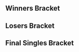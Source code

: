 {{DISPLAYTITLE:Kickstart 11: Singles Bracket}}{{SetGame|melee}}
{{tabs static
|name1=Overview
|link1=Kickstart/11
|name2=Singles Bracket
|link2=Kickstart/11/Singles Bracket
|name3=Doubles Bracket
|link3=Kickstart/11/Doubles Bracket
|This=2
}}
==Winners Bracket==
{{Template:32DEWBracketA
|tourneylink=Kickstart/11
|tourneyname=Kickstart 11
|column-width=160

|r1m1p1=Westballz |r1m1p1flag=us |r1m1p1score={{win}} |r1m1win=1
|r1m1p2=Grandma's Cleavage |r1m1p2flag=us |r1m1p2score=DQ
|r1m2p1=Charlon |r1m2p1flag=fr |r1m2p1score=2 |r1m2win=1
|r1m2p2=Manyula |r1m2p2flag=gb |r1m2p2score=0
|r1m3p1=Amsah |r1m3p1flag=nl |r1m3p1score=2 |r1m3win=1
|r1m3p2=Mr P |r1m3p2flag= |r1m3p2score=0
|r1m4p1=Pripps |r1m4p1flag=gb |r1m4p1score=2 |r1m4win=1
|r1m4p2=Xardov |r1m4p2flag=es |r1m4p2score=0
|r1m5p1=Fuzzyness |r1m5p1flag=gb |r1m5p1score=2 |r1m5win=1
|r1m5p2=10QuidShoes |r1m5p2flag=gb |r1m5p2score=0

|r1m6p1=Fauster |r1m6p1flag=fr |r1m6p1score=2 |r1m6win=1
|r1m6p2=BrTarolg |r1m6p2flag=gb |r1m6p2score=0
|r1m6p1char1=samus |r1m6p2char1=sheik |r1m6p1stock1=2 |r1m6p2stock1=0 |r1m6win1=1 |r1m6stage1=Battlefield
|r1m6p1char2=samus |r1m6p2char2=sheik |r1m6p1stock2=1 |r1m6p2stock2=0 |r1m6win2=1 |r1m6stage2=Battlefield
|r1m6details={{BracketMatchDetails|preview=|lrthread=|interview=|recap=|comment=|live=|vod=https://youtu.be/l-yNtRNqsHs}}

|r1m7p1=Zgetto |r1m7p1flag=nl |r1m7p1score=2 |r1m7win=1
|r1m7p2=Aiken |r1m7p2flag=gb |r1m7p2score=0
|r1m8p1=R23 |r1m8p1flag=gb |r1m8p1score=2 |r1m8win=1
|r1m8p2=Okameed |r1m8p2flag=gb |r1m8p2score=1

|r1m9p1=Ice |r1m9p1flag=de |r1m9p1score=2 |r1m9win=1
|r1m9p2=Shais Young |r1m9p2flag=gb |r1m9p2score=0
|r1m10p1=Mahie |r1m10p1flag=fr |r1m10p1score=2 |r1m10win=1
|r1m10p2=Stax |r1m10p2flag=se |r1m10p2score=0
|r1m11p1=Vanity Angel |r1m11p1flag=gb |r1m11p1score=2 |r1m11win=1
|r1m11p2=Naigel |r1m11p2flag=es |r1m11p2score=0
|r1m12p1=TimeMuffinPhD |r1m12p1flag=gb |r1m12p1score=2 |r1m12win=1
|r1m12p2=Yalungur |r1m12p2flag=se |r1m12p2score=0
|r1m13p1=Professor Pro |r1m13p1flag=gb |r1m13p1score=2 |r1m13win=1
|r1m13p2=Matt Smith |r1m13p2flag=gb |r1m13p2score=0
|r1m14p1=Frenzy |r1m14p1flag=gb |r1m14p1score=1 |r1m14win=2
|r1m14p2=ShiftingShadows |r1m14p2flag=gb |r1m14p2score=2
|r1m15p1=Overtriforce |r1m15p1flag=es |r1m15p1score=2 |r1m15win=1
|r1m15p2=Sparking |r1m15p2flag=gb |r1m15p2score=0
|r1m16p1=Alpha Dash |r1m16p1flag=gb |r1m16p1score=2 |r1m16win=1
|r1m16p2=AmcD |r1m16p2flag=gb |r1m16p2score=0

|r2m1p1=Westballz |r2m1p1flag=us |r2m1p1score=3 |r2m1win=1
|r2m1p2=Charlon |r2m1p2flag=fr |r2m1p2score=2
|r2m2p1=Amsah |r2m2p1flag=nl |r2m2p1score=3 |r2m2win=1
|r2m2p2=Pripps |r2m2p2flag=gb |r2m2p2score=0
|r2m3p1=Fuzzyness |r2m3p1flag=gb |r2m3p1score=3 |r2m3win=1
|r2m3p2=Fauster |r2m3p2flag=fr |r2m3p2score=1

|r2m4p1=Zgetto |r2m4p1flag=nl |r2m4p1score=3 |r2m4win=1
|r2m4p2=R23 |r2m4p2flag=gb |r2m4p2score=0
|r2m4p1char1=fox |r2m4p2char1=sheik |r2m4p1stock1=2 |r2m4p2stock1=0 |r2m4win1=1 |r2m4stage1=Battlefield
|r2m4p1char2=fox |r2m4p2char2=sheik |r2m4p1stock2=1 |r2m4p2stock2=0 |r2m4win2=1 |r2m4stage2=Fountain of Dreams
|r2m4p1char3=fox |r2m4p2char3=sheik |r2m4p1stock3=3 |r2m4p2stock3=0 |r2m4win3=1 |r2m4stage3=Fountain of Dreams
|r2m4details={{BracketMatchDetails|preview=|lrthread=|interview=|recap=|comment=|live=|vod=https://www.youtube.com/watch?v=9_9VDarVqQc}}

|r2m5p1=Ice |r2m5p1flag=de |r2m5p1score=3 |r2m5win=1
|r2m5p2=Mahie |r2m5p2flag=fr |r2m5p2score=0
|r2m6p1=Vanity Angel |r2m6p1flag=gb |r2m6p1score=3 |r2m6win=1
|r2m6p2=TimeMuffinPhD |r2m6p2flag=gb |r2m6p2score=1
|r2m7p1=Professor Pro |r2m7p1flag=gb |r2m7p1score=3 |r2m7win=1
|r2m7p2=ShiftingShadows |r2m7p2flag=gb |r2m7p2score=0
|r2m8p1=Overtriforce |r2m8p1flag=es |r2m8p1score=3 |r2m8win=1
|r2m8p2=Alpha Dash |r2m8p2flag=gb |r2m8p2score=0

|r3m1p1=Westballz |r3m1p1flag=us |r3m1p1score=1 |r3m1win=2
|r3m1p2=Amsah |r3m1p2flag=nl |r3m1p2score=3
|r3m1p1char1=falco |r3m1p2char1=sheik |r3m1p1stock1=0 |r3m1p2stock1=1 |r3m1win1=2 |r3m1stage1=Battlefield
|r3m1p1char2=fox |r3m1p2char2=sheik |r3m1p1stock2=0 |r3m1p2stock2=1 |r3m1win2=2 |r3m1stage2=Final Destination
|r3m1p1char3=falco |r3m1p2char3=sheik |r3m1p1stock3=2 |r3m1p2stock3=0 |r3m1win3=1 |r3m1stage3=Yoshi's Story
|r3m1p1char4=falco |r3m1p2char4=sheik |r3m1p1stock4=0 |r3m1p2stock4=1 |r3m1win4=2 |r3m1stage4=Fountain of Dreams
|r3m1details={{BracketMatchDetails|preview=|lrthread=|interview=|recap=|comment=|live=|vod=https://youtu.be/XEPEgy6zXJw}}

|r3m2p1=Fuzzyness |r3m2p1flag=gb |r3m2p1score=2 |r3m2win=2
|r3m2p2=Zgetto |r3m2p2flag=nl |r3m2p2score=3
|r3m2p1char1=fox |r3m2p2char1=fox |r3m2p1stock1=0 |r3m2p2stock1=1 |r3m2win1=2 |r3m2stage1=Battlefield
|r3m2p1char2=fox |r3m2p2char2=fox |r3m2p1stock2=0 |r3m2p2stock2=2 |r3m2win2=2 |r3m2stage2=Battlefield
|r3m2p1char3=fox |r3m2p2char3=fox |r3m2p1stock3=1 |r3m2p2stock3=0 |r3m2win3=1 |r3m2stage3=Battlefield
|r3m2p1char4=fox |r3m2p2char4=fox |r3m2p1stock4=1 |r3m2p2stock4=0 |r3m2win4=1 |r3m2stage4=Yoshi's Story
|r3m2p1char5=fox |r3m2p2char5=fox |r3m2p1stock5=0 |r3m2p2stock5=1 |r3m2win5=2 |r3m2stage5=Fountain of Dreams
|r3m2details={{BracketMatchDetails|preview=|lrthread=|interview=|recap=|comment=|live=|vod=https://youtu.be/Zfzh5Pp5JVk}}

|r3m3p1=Ice |r3m3p1flag=de |r3m3p1score=3 |r3m3win=1
|r3m3p2=Vanity Angel |r3m3p2flag=gb |r3m3p2score=0

|r3m4p1=Professor Pro |r3m4p1flag=gb |r3m4p1score=3 |r3m4win=1
|r3m4p2=Overtriforce |r3m4p2flag=es |r3m4p2score=0
|r3m4p1char1=fox |r3m4p2char1=sheik |r3m4p1stock1=1 |r3m4p2stock1=0 |r3m4win1=1 |r3m4stage1=Dream Land
|r3m4p1char2=fox |r3m4p2char2=sheik |r3m4p1stock2=2 |r3m4p2stock2=0 |r3m4win2=1 |r3m4stage2=Fountain of Dreams
|r3m4p1char3=fox |r3m4p2char3=sheik |r3m4p1stock3=2 |r3m4p2stock3=0 |r3m4win3=1 |r3m4stage3=Fountain of Dreams
|r3m4details={{BracketMatchDetails|preview=|lrthread=|interview=|recap=|comment=|live=|vod=https://youtu.be/_MHwR3YGI3M}}

|r4m1p1=Amsah |r4m1p1flag=nl |r4m1p1score=1 |r4m1win=2
|r4m1p2=Zgetto |r4m1p2flag=nl |r4m1p2score=3
|r4m1p1char1=sheik |r4m1p2char1=fox |r4m1p1stock1=2 |r4m1p2stock1=0 |r4m1win1=1 |r4m1stage1=Dream Land
|r4m1p1char2=sheik |r4m1p2char2=fox |r4m1p1stock2=0 |r4m1p2stock2=3 |r4m1win2=2 |r4m1stage2=Pokémon Stadium
|r4m1p1char3=sheik |r4m1p2char3=fox |r4m1p1stock3=0 |r4m1p2stock3=1 |r4m1win3=2 |r4m1stage3=Fountain of Dreams
|r4m1p1char4=sheik |r4m1p2char4=fox |r4m1p1stock4=0 |r4m1p2stock4=1 |r4m1win4=2 |r4m1stage4=Fountain of Dreams
|r4m1details={{BracketMatchDetails|preview=|lrthread=|interview=|recap=|comment=|live=|vod=https://youtu.be/AQEo6b-8D-M}}

|r4m2p1=Ice |r4m2p1flag=de |r4m2p1score=3 |r4m2win=1
|r4m2p2=Professor Pro |r4m2p2flag=gb |r4m2p2score=0
|r4m2p1char1=fox |r4m2p2char1=fox |r4m2p1stock1=1 |r4m2p2stock1=0 |r4m2win1=1 |r4m2stage1=Dream Land
|r4m2p1char2=fox |r4m2p2char2=fox |r4m2p1stock2=1 |r4m2p2stock2=0 |r4m2win2=1 |r4m2stage2=Pokémon Stadium
|r4m2p1char3=fox |r4m2p2char3=fox |r4m2p1stock3=1 |r4m2p2stock3=0 |r4m2win3=1 |r4m2stage3=Pokémon Stadium
|r4m2details={{BracketMatchDetails|preview=|lrthread=|interview=|recap=|comment=|live=|vod=https://youtu.be/GOYM5_FAZao}}
}}

==Losers Bracket==
{{32DELBracketSmwA
|tourneylink=Kickstart/11
|tourneyname=Kickstart 11
|l1placement=25-32
|l2placement=17-24
|l3placement=13-16
|l4placement=9-12
|l5placement=7-8
|l6placement=5-6
|column-width=160

|l1m1p1=Grandma's Cleavage |l1m1p1flag=us |l1m1p1score=DQ |l1m1win=2
|l1m1p2=Manyula |l1m1p2flag=gb |l1m1p2score={{win}}
|l1m2p1=Mr P |l1m2p1flag= |l1m2p1score=1 |l1m2win=2
|l1m2p2=Xardov |l1m2p2flag=es |l1m2p2score=2
|l1m3p1=10QuidShoes |l1m3p1flag=gb |l1m3p1score=0 |l1m3win=2
|l1m3p2=BrTarolg |l1m3p2flag=gb |l1m3p2score=2
|l1m4p1=Aiken |l1m4p1flag=gb |l1m4p1score=2 |l1m4win=1
|l1m4p2=Okameed |l1m4p2flag=gb |l1m4p2score=0
|l1m5p1=Shais Young |l1m5p1flag=gb |l1m5p1score=0 |l1m5win=2
|l1m5p2=Stax |l1m5p2flag=se |l1m5p2score=2
|l1m6p1=Naigel |l1m6p1flag=es |l1m6p1score=0 |l1m6win=2
|l1m6p2=Yalungur |l1m6p2flag=se |l1m6p2score=2
|l1m7p1=Matt Smith |l1m7p1flag=gb |l1m7p1score=0 |l1m7win=2
|l1m7p2=Frenzy |l1m7p2flag=gb |l1m7p2score=2
|l1m8p1=Sparking |l1m8p1flag=gb |l1m8p1score=2 |l1m8win=1
|l1m8p2=AmcD |l1m8p2flag=gb |l1m8p2score=1

|l2m1p1=Alpha Dash |l2m1p1flag=gb |l2m1p1score=3 |l2m1win=1
|l2m1p2=Manyula |l2m1p2flag=gb |l2m1p2score=1
|l2m2p1=ShiftingShadows |l2m2p1flag=gb |l2m2p1score=3 |l2m2win=1
|l2m2p2=Xardov |l2m2p2flag=es |l2m2p2score=0
|l2m3p1=TimeMuffinPhD |l2m3p1flag=gb |l2m3p1score=2 |l2m3win=2
|l2m3p2=BrTarolg |l2m3p2flag=gb |l2m3p2score=3
|l2m4p1=Mahie |l2m4p1flag=fr |l2m4p1score=3 |l2m4win=1
|l2m4p2=Aiken |l2m4p2flag=gb |l2m4p2score=0
|l2m5p1=R23 |l2m5p1flag=gb |l2m5p1score=3 |l2m5win=1
|l2m5p2=Stax |l2m5p2flag=se |l2m5p2score=0
|l2m6p1=Fauster |l2m6p1flag=fr |l2m6p1score=3 |l2m6win=1
|l2m6p2=Yalungur |l2m6p2flag=se |l2m6p2score=0
|l2m7p1=Pripps |l2m7p1flag=gb |l2m7p1score=3 |l2m7win=1
|l2m7p2=Frenzy |l2m7p2flag=gb |l2m7p2score=2
|l2m8p1=Charlon |l2m8p1flag=fr |l2m8p1score=3 |l2m8win=1
|l2m8p2=Sparking |l2m8p2flag=gb |l2m8p2score=0

|l3m1p1=Alpha Dash |l3m1p1flag=gb |l3m1p1score=1 |l3m1win=2
|l3m1p2=ShiftingShadows |l3m1p2flag=gb |l3m1p2score=3
|l3m2p1=BrTarolg |l3m2p1flag=gb |l3m2p1score=1 |l3m2win=2
|l3m2p2=Mahie |l3m2p2flag=fr |l3m2p2score=3
|l3m3p1=R23 |l3m3p1flag=gb |l3m3p1score=3 |l3m3win=1
|l3m3p2=Fauster |l3m3p2flag=fr |l3m3p2score=0
|l3m4p1=Pripps |l3m4p1flag=gb |l3m4p1score=1 |l3m4win=2
|l3m4p2=Charlon |l3m4p2flag=fr |l3m4p2score=3

|l4m1p1=Fuzzyness |l4m1p1flag=gb |l4m1p1score=3 |l4m1win=1
|l4m1p2=ShiftingShadows |l4m1p2flag=gb |l4m1p2score=1

|l4m2p1=Westballz |l4m2p1flag=us |l4m2p1score=3 |l4m2win=1
|l4m2p2=Mahie |l4m2p2flag=fr |l4m2p2score=1
|l4m2p1char1=falco |l4m2p2char1=marth |l4m2p1stock1=2 |l4m2p2stock1=0 |l4m2win1=1 |l4m2stage1=Battlefield
|l4m2p1char2=cf |l4m2p2char2=marth |l4m2p1stock2=0 |l4m2p2stock2=1 |l4m2win2=2 |l4m2stage2=Final Destination
|l4m2p1char3=falco |l4m2p2char3=marth |l4m2p1stock3=3 |l4m2p2stock3=0 |l4m2win3=1 |l4m2stage3=Pokémon Stadium
|l4m2p1char4=falco |l4m2p2char4=marth |l4m2p1stock4=1 |l4m2p2stock4=0 |l4m2win4=1 |l4m2stage4=Yoshi's Story
|l4m2details={{BracketMatchDetails|preview=|lrthread=|interview=|recap=|comment=|live=|vod=https://youtu.be/zZcv458MSZk}}

|l4m3p1=Overtriforce |l4m3p1flag=es |l4m3p1score=3 |l4m3win=1
|l4m3p2=R23 |l4m3p2flag=gb |l4m3p2score=2
|l4m4p1=Vanity Angel |l4m4p1flag=gb |l4m4p1score=3 |l4m4win=1
|l4m4p2=Charlon |l4m4p2flag=fr |l4m4p2score=2

|l5m1p1=Fuzzyness |l5m1p1flag=gb |l5m1p1score=1 |l5m1win=2
|l5m1p2=Westballz |l5m1p2flag=us |l5m1p2score=3
|l5m1p1char1=fox |l5m1p2char1=falco |l5m1p1stock1=1 |l5m1p2stock1=0 |l5m1win1=1 |l5m1stage1=Battlefield
|l5m1p1char2=fox |l5m1p2char2=falco |l5m1p1stock2=0 |l5m1p2stock2=2 |l5m1win2=2 |l5m1stage2=Final Destination
|l5m1p1char3=fox |l5m1p2char3=falco |l5m1p1stock3=0 |l5m1p2stock3=3 |l5m1win3=2 |l5m1stage3=Fountain of Dreams
|l5m1p1char4=fox |l5m1p2char4=falco |l5m1p1stock4=0 |l5m1p2stock4=1 |l5m1win4=2 |l5m1stage4=Pokémon Stadium
|l5m1details={{BracketMatchDetails|preview=|lrthread=|interview=|recap=|comment=|live=|vod=https://youtu.be/g1o38T_stTA}}

|l5m2p1=Overtriforce |l5m2p1flag=es |l5m2p1score=3 |l5m2win=1
|l5m2p2=Vanity Angel |l5m2p2flag=gb |l5m2p2score=0
|l5m2p1char1=sheik |l5m2p2char1=peach |l5m2p1stock1=1 |l5m2p2stock1=0 |l5m2win1=1 |l5m2stage1=Final Destination
|l5m2p1char2=sheik |l5m2p2char2=peach |l5m2p1stock2=1 |l5m2p2stock2=0 |l5m2win2=1 |l5m2stage2=Fountain of Dreams
|l5m2p1char3=sheik |l5m2p2char3=peach |l5m2p1stock3=1 |l5m2p2stock3=0 |l5m2win3=1 |l5m2stage3=Battlefield
|l5m2details={{BracketMatchDetails|preview=|lrthread=|interview=|recap=|comment=|live=|vod=https://youtu.be/_TQ6iY1IH7k}}

|l6m1p1=Professor Pro |l6m1p1flag=gb |l6m1p1score=0 |l6m1win=2
|l6m1p2=Westballz |l6m1p2flag=us |l6m1p2score=3
|l6m1p1char1=fox |l6m1p2char1=falco |l6m1p1stock1=0 |l6m1p2stock1=2 |l6m1win1=2 |l6m1stage1=Dream Land
|l6m1p1char2=fox |l6m1p2char2=falco |l6m1p1stock2=0 |l6m1p2stock2=1 |l6m1win2=2 |l6m1stage2=Pokémon Stadium
|l6m1p1char3=fox |l6m1p2char3=falco |l6m1p1stock3=0 |l6m1p2stock3=1 |l6m1win3=2 |l6m1stage3=Pokémon Stadium
|l6m1details={{BracketMatchDetails|preview=|lrthread=|interview=|recap=|comment=|live=|vod=https://youtu.be/tw2-IJVNB0o}}

|l6m2p1=Amsah |l6m2p1flag=nl |l6m2p1score=0 |l6m2win=2
|l6m2p2=Overtriforce |l6m2p2flag=es |l6m2p2score=3
|l6m2p1char1=sheik |l6m2p2char1=sheik |l6m2p1stock1=0 |l6m2p2stock1=1 |l6m2win1=2 |l6m2stage1=Dream Land
|l6m2p1char2=sheik |l6m2p2char2=sheik |l6m2p1stock2=0 |l6m2p2stock2=1 |l6m2win2=2 |l6m2stage2=Fountain of Dreams
|l6m2p1char3=sheik |l6m2p2char3=sheik |l6m2p1stock3=0 |l6m2p2stock3=1 |l6m2win3=2 |l6m2stage3=Yoshi's Story
|l6m2details={{BracketMatchDetails|preview=|lrthread=|interview=|recap=|comment=|live=|vod=https://youtu.be/yL_PFvUpZ3c}}
}}
<onlyinclude>
==Final Singles Bracket==
{{DEFinalSmwBracket
|tourneylink=Kickstart/11
|tourneyname=Kickstart 11
|l1placement=4
|r2placement=3
|r3loserplacement=2
|r3winnerplacement=1
|column-width=210
|column-width-finals=270
|export_score=true

<!-- FROM WINNERS -->
|r1m1p1=Zgetto |r1m1p1flag=nl |r1m1p1score=2
|r1m1p2=Ice |r1m1p2flag=de |r1m1p2score=3
|r1m1win=2
|r1m1p1char1=fox |r1m1p2char1=fox |r1m1p1stock1=1 |r1m1p2stock1=0 |r1m1win1=1 |r1m1stage1=Battlefield
|r1m1p1char2=fox |r1m1p2char2=fox |r1m1p1stock2=0 |r1m1p2stock2=1 |r1m1win2=2 |r1m1stage2=Dream Land
|r1m1p1char3=fox |r1m1p2char3=fox |r1m1p1stock3=0 |r1m1p2stock3=2 |r1m1win3=2 |r1m1stage3=Yoshi's Story
|r1m1p1char4=fox |r1m1p2char4=fox |r1m1p1stock4=1 |r1m1p2stock4=0 |r1m1win4=1 |r1m1stage4=Yoshi's Story
|r1m1p1char5=fox |r1m1p2char5=fox |r1m1p1stock5=0 |r1m1p2stock5=2 |r1m1win5=2 |r1m1stage5=Pokémon Stadium
|r1m1details={{BracketMatchDetails|preview=|lrthread=|interview=|recap=|comment=|live=|vod=https://youtu.be/r2pUslZl734}}

<!-- FROM LOSERS -->
|l1m1p1=Westballz |l1m1p1flag=us |l1m1p1score=3
|l1m1p2=Overtriforce |l1m1p2flag=es |l1m1p2score=2
|l1m1win=1
|l1m1p1char1=falco |l1m1p2char1=sheik |l1m1p1stock1=0 |l1m1p2stock1=1 |l1m1win1=2 |l1m1stage1=Battlefield
|l1m1p1char2=falco |l1m1p2char2=sheik |l1m1p1stock2=1 |l1m1p2stock2=0 |l1m1win2=1 |l1m1stage2=Yoshi's Story
|l1m1p1char3=falco |l1m1p2char3=sheik |l1m1p1stock3=0 |l1m1p2stock3=2 |l1m1win3=2 |l1m1stage3=Dream Land
|l1m1p1char4=falco |l1m1p2char4=sheik |l1m1p1stock4=1 |l1m1p2stock4=0 |l1m1win4=1 |l1m1stage4=Battlefield
|l1m1p1char5=falco |l1m1p2char5=sheik |l1m1p1stock5=1 |l1m1p2stock5=0 |l1m1win5=1 |l1m1stage5=Final Destination
|l1m1details={{BracketMatchDetails|preview=|lrthread=|interview=|recap=|comment=|live=|vod=https://youtu.be/Ap4CFhxZ-_g}}

<!-- LOSERS FINALS -->
|r2m1p1=Zgetto |r2m1p1flag=nl |r2m1p1score=1
|r2m1p2=Westballz |r2m1p2flag=us |r2m1p2score=3
|r2m1win=2
|r2m1p1char1=fox |r2m1p2char1=falco |r2m1p1stock1=0 |r2m1p2stock1=1 |r2m1win1=2 |r2m1stage1=Yoshi's Story
|r2m1p1char2=fox |r2m1p2char2=falco |r2m1p1stock2=0 |r2m1p2stock2=1 |r2m1win2=2 |r2m1stage2=Dream Land
|r2m1p1char3=fox |r2m1p2char3=falco |r2m1p1stock3=1 |r2m1p2stock3=0 |r2m1win3=1 |r2m1stage3=Dream Land
|r2m1p1char4=fox |r2m1p2char4=falco |r2m1p1stock4=1 |r2m1p2stock4=0 |r2m1win4=1 |r2m1stage4=Final Destination
|r2m1p1char5=fox |r2m1p2char5=falco |r2m1p1stock5=0 |r2m1p2stock5=2 |r2m1win5=2 |r2m1stage5=Pokémon Stadium
|r2m1details={{BracketMatchDetails|preview=|lrthread=|interview=|recap=|comment=|live=|vod=https://youtu.be/O6wdVLpq8UM}}

<!-- GRAND FINALS -->
|r3m1p1=Ice |r3m1p1flag=de |r3m1p1score=1 |r3m2p1score=3
|r3m1p2=Westballz |r3m1p2flag=us |r3m1p2score=3 |r3m2p2score=2
|r3m1win=1
|r3m1p1char1=fox |r3m1p2char1=falco |r3m1p1stock1=0 |r3m1p2stock1=2 |r3m1win1=2 |r3m1stage1=Dream Land
|r3m1p1char2=fox |r3m1p2char2=falco |r3m1p1stock2=1 |r3m1p2stock2=0 |r3m1win2=1 |r3m1stage2=Yoshi's Story
|r3m1p1char3=fox |r3m1p2char3=falco |r3m1p1stock3=0 |r3m1p2stock3=2 |r3m1win3=2 |r3m1stage3=Battlefield
|r3m1p1char4=fox |r3m1p2char4=falco |r3m1p1stock4=0 |r3m1p2stock4=3 |r3m1win4=2 |r3m1stage4=Final Destination

|r3m2p1char1=fox |r3m2p2char1=falco |r3m2p1stock1=0 |r3m2p2stock1=1 |r3m2win1=2 |r3m2stage1=Battlefield
|r3m2p1char2=fox |r3m2p2char2=falco |r3m2p1stock2=2 |r3m2p2stock2=0 |r3m2win2=1 |r3m2stage2=Battlefield
|r3m2p1char3=fox |r3m2p2char3=falco |r3m2p1stock3=0 |r3m2p2stock3=3 |r3m2win3=2 |r3m2stage3=Pokémon Stadium
|r3m2p1char4=fox |r3m2p2char4=falco |r3m2p1stock4=2 |r3m2p2stock4=0 |r3m2win4=1 |r3m2stage4=Dream Land
|r3m2p1char5=fox |r3m2p2char5=falco |r3m2p1stock5=1 |r3m2p2stock5=0 |r3m2win5=1 |r3m2stage5=Dream Land
|r3m1details={{BracketMatchDetails|preview=|lrthread=|interview=|recap=|comment=|live=|vod=https://youtu.be/NS3vC94T_5Y}}
}}
</onlyinclude>
